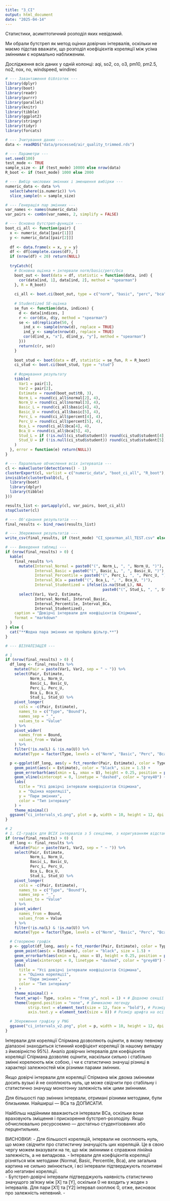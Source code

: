 ```yaml
---
title: "3_CI"
output: html_document
date: "2025-04-14"
---
```


Статистики, асимптотичний розподiл яких невiдомий.

Ми обрали бутстреп як метод оцінки довірчих інтервалів, оскільки не маємо підстав вважати, що розподіл коефіцієнтів кореляції між усіма змінними є нормально наближеним. 

Дослідження всіх даних у одній колонці:	aqi, so2, co, o3, pm10, pm2.5, no2, nox, no, windspeed, windirec

```r

# --- Завантаження бібліотек ---
library(dplyr)
library(boot)
library(readr)
library(purrr)
library(parallel)
library(knitr)
library(tibble)
library(ggplot2)
library(stringr)
library(tidyr)
library(forcats)

# --- Зчитування даних ---
data <- readRDS("data/processed/air_quality_trimmed.rds")

# --- Параметри ---
set.seed(100)
test_mode <- TRUE
sample_size <- if (test_mode) 10000 else nrow(data)
R_boot <- if (test_mode) 1000 else 2000

# --- Вибір числових змінних і зменшення вибірки ---
numeric_data <- data %>%
  select(where(is.numeric)) %>%
  slice_sample(n = sample_size)

# --- Генерація пар змінних ---
var_names <- names(numeric_data)
var_pairs <- combn(var_names, 2, simplify = FALSE)

# --- Основна бутстреп-функція ---
boot_ci_all <- function(pair) {
  x <- numeric_data[[pair[1]]]
  y <- numeric_data[[pair[2]]]
  
  df <- data.frame(x = x, y = y)
  df <- df[complete.cases(df), ]
  if (nrow(df) < 20) return(NULL)
  
  tryCatch({
    # Основна оцінка + інтервали norm/basic/perc/bca
    boot_out <- boot(data = df, statistic = function(data, ind) {
      cor(data[ind, 1], data[ind, 2], method = "spearman")
    }, R = R_boot)
    
    ci_all <- boot.ci(boot_out, type = c("norm", "basic", "perc", "bca"))
    
    # Studentized SE-оцінка
    se_fun <- function(data, indices) {
      d <- data[indices, ]
      r <- cor(d$x, d$y, method = "spearman")
      se <- sd(replicate(50, {
        ind_x <- sample(nrow(d), replace = TRUE)
        ind_y <- sample(nrow(d), replace = TRUE)
        cor(d[ind_x, "x"], d[ind_y, "y"], method = "spearman")
      }))
      return(c(r, se))
    }
    
    boot_stud <- boot(data = df, statistic = se_fun, R = R_boot)
    ci_stud <- boot.ci(boot_stud, type = "stud")
    
    # Формування результату
    tibble(
      Var1 = pair[1],
      Var2 = pair[2],
      Estimate = round(boot_out$t0, 3),
      Norm_L = round(ci_all$normal[2], 4),
      Norm_U = round(ci_all$normal[3], 4),
      Basic_L = round(ci_all$basic[4], 4),
      Basic_U = round(ci_all$basic[5], 4),
      Perc_L = round(ci_all$percent[4], 4),
      Perc_U = round(ci_all$percent[5], 4),
      Bca_L = round(ci_all$bca[4], 4),
      Bca_U = round(ci_all$bca[5], 4),
      Stud_L = if (!is.null(ci_stud$student)) round(ci_stud$student[4], 4) else NA_real_,
      Stud_U = if (!is.null(ci_stud$student)) round(ci_stud$student[5], 4) else NA_real_
    )
  }, error = function(e) return(NULL))
}

# --- Паралельне обчислення всіх інтервалів ---
cl <- makeCluster(detectCores() - 1)
clusterExport(cl, varlist = c("numeric_data", "boot_ci_all", "R_boot"), envir = environment())
invisible(clusterEvalQ(cl, {
  library(boot)
  library(dplyr)
  library(tibble)
}))

results_list <- parLapply(cl, var_pairs, boot_ci_all)
stopCluster(cl)

# --- Об'єднання результатів ---
final_results <- bind_rows(results_list)

# --- Збереження результатів ---
write_csv(final_results, if (test_mode) "CI_spearman_all_TEST.csv" else "CI_spearman_all_FULL.csv")

# --- Виведення таблиці ---
if (nrow(final_results) > 0) {
  kable(
    final_results %>%
      mutate(Interval_Normal = paste0("(", Norm_L, ", ", Norm_U, ")"),
             Interval_Basic = paste0("(", Basic_L, ", ", Basic_U, ")"),
             Interval_Percentile = paste0("(", Perc_L, ", ", Perc_U, ")"),
             Interval_BCa = paste0("(", Bca_L, ", ", Bca_U, ")"),
             Interval_Studentized = ifelse(is.na(Stud_L), NA,
                                           paste0("(", Stud_L, ", ", Stud_U, ")"))) %>%
      select(Var1, Var2, Estimate,
             Interval_Normal, Interval_Basic,
             Interval_Percentile, Interval_BCa,
             Interval_Studentized),
    caption = "Довірчі інтервали для коефіцієнтів Спірмана",
    format = "markdown"
  )
} else {
  cat("**Жодна пара змінних не пройшла фільтр.**")
}

# --- ВІЗУАЛІЗАЦІЯ ---

# 1
if (nrow(final_results) > 0) {
  df_long <- final_results %>%
    mutate(Pair = paste(Var1, Var2, sep = " ~ ")) %>%
    select(Pair, Estimate,
           Norm_L, Norm_U,
           Basic_L, Basic_U,
           Perc_L, Perc_U,
           Bca_L, Bca_U,
           Stud_L, Stud_U) %>%
    pivot_longer(
      cols = -c(Pair, Estimate),
      names_to = c("Type", "Bound"),
      names_sep = "_",
      values_to = "Value"
    ) %>%
    pivot_wider(
      names_from = Bound,
      values_from = Value
    ) %>%
    filter(!is.na(L) & !is.na(U)) %>%
    mutate(Type = factor(Type, levels = c("Norm", "Basic", "Perc", "Bca", "Stud")))

  p <-ggplot(df_long, aes(y = fct_reorder(Pair, Estimate), color = Type)) +
    geom_point(aes(x = Estimate), color = "black", size = 1.5) +
    geom_errorbarh(aes(xmin = L, xmax = U), height = 0.25, position = position_dodge(width = 0.7)) +
    geom_vline(xintercept = 0, linetype = "dashed", color = "grey40") +
    labs(
      title = "Усі довірчі інтервали коефіцієнтів Спірмана",
      x = "Оцінка кореляції",
      y = "Пари змінних",
      color = "Тип інтервалу"
    ) +
    theme_minimal()
  ggsave("ci_intervals_v1.png", plot = p, width = 10, height = 12, dpi = 300)
}

# 2
# 1. CI-графік для ВСІХ інтервалів з 5 секціями, з коригуванням відстаней
if (nrow(final_results) > 0) {
  df_long <- final_results %>%
    mutate(Pair = paste(Var1, Var2, sep = " ~ ")) %>%
    select(Pair, Estimate,
           Norm_L, Norm_U,
           Basic_L, Basic_U,
           Perc_L, Perc_U,
           Bca_L, Bca_U,
           Stud_L, Stud_U) %>%
    pivot_longer(
      cols = -c(Pair, Estimate),
      names_to = c("Type", "Bound"),
      names_sep = "_",
      values_to = "Value"
    ) %>%
    pivot_wider(
      names_from = Bound,
      values_from = Value
    ) %>%
    filter(!is.na(L) & !is.na(U)) %>%
    mutate(Type = factor(Type, levels = c("Norm", "Basic", "Perc", "Bca", "Stud")))

  # Створюємо графік
  p <- ggplot(df_long, aes(y = fct_reorder(Pair, Estimate), color = Type)) +
    geom_point(aes(x = Estimate), color = "black", size = 1.5) +
    geom_errorbarh(aes(xmin = L, xmax = U), height = 0.25, position = position_dodge(width = 0.7)) +
    geom_vline(xintercept = 0, linetype = "dashed", color = "grey40") +
    labs(
      title = "Усі довірчі інтервали коефіцієнтів Спірмана",
      x = "Оцінка кореляції",
      y = "Пари змінних",
      color = "Тип інтервалу"
    ) +
    theme_minimal() +
    facet_wrap(~ Type, scales = "free_y", ncol = 1) + # Додаємо секції для кожного типу інтервалу
    theme(legend.position = "none", # Вимикаємо легенду
          strip.text = element_text(size = 12, face = "bold"), # Розмір шрифта для заголовків
          axis.text.y = element_text(size = 8)) # Розмір шрифта на осі Y

  # Збереження графіку у PNG
  ggsave("ci_intervals_v2.png", plot = p, width = 10, height = 12, dpi = 300)
}

```

Інтервали для кореляції Спірмана дозволяють оцінити, в якому певному діапазоні знаходиться істинний коефіцієнт кореляції (в нашому випадку з ймовірністю 95%). Аналіз довірчих інтервалів для коефіцієнтів кореляції Спірмана дозволяє оцінити, наскільки сильно і стабільно змінні корелюють між собою, і чи є статистично значущі різниці в характері залежностей між різними парами змінних.

Якщо довірчі інтервали для кореляції Спірмана між двома змінними досить вузькі й не охоплюють нуль, це може свідчити про стабільну і статистично значущу монотонну залежність між цими змінними.

Для більшості пар змінних інтервали, отримані різними методами, були близькими. Найширші —  BCa та ДОПИСАТИ. 

Найбільш надійними вважаються інтервали BCa, оскільки вони враховують зміщення і прискорення бутстреп-розподілу. Якщо обчислювально ресурсоємно — достатньо студентізованих або перцентильних. 

ВИСНОВКИ: 
 - Для більшості кореляцій, інтервали не охоплюють нуль, що може свідчити про статистичну значущість цих кореляцій. Це в свою чергу можем вказувати на те, що між змінними є справжня лінійна залежність, а не випадкова.
 - Інтервали для коефіцієнтів кореляції різняться між методами (Normal, Basic, Percentile, Bca), але загальна картина не сильно змінюється, і всі інтервали підтверджують позитивні або негативні кореляції.  
 - Бутстреп-довірчі інтервали підтверджують наявність статистично значущого зв’язку між [X] та [Y], оскільки 0 не входить у жоден з інтервалів. Для пари [X1] та [Y2] інтервал охоплює 0, отже, висновок про залежність непевний.
 -

